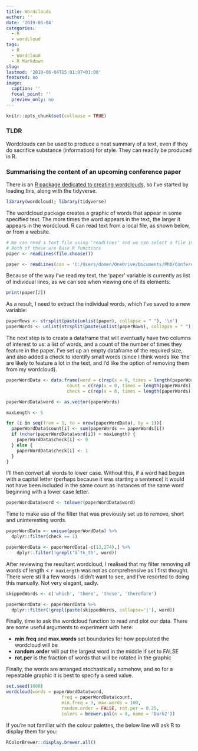 ```yaml
---
title: Wordclouds
author: ''
date: '2019-06-04'
categories:
  - R
  - wordcloud
tags:
  - R
  - Wordcloud
  - R Markdown
slug: 
lastmod: '2019-06-04T15:01:07+01:00'
featured: no
image:
  caption: ''
  focal_point: ''
  preview_only: no
---
```


```r
knitr::opts_chunk$set(collapse = TRUE)
```

### TLDR
Wordclouds can be used to produce a neat summary of a text, even if they do sacrifice substance (information) for style. They can readily be produced in R.

### Summarising the content of an upcoming conference paper

There is an [R package dedicated to creating wordclouds](https://cran.r-project.org/web/packages/wordcloud/index.html), so I've started by loading this, along with the tidyverse.

```r
library(wordcloud); library(tidyverse)
```

The wordcloud package creates a graphic of words that appear in some specified text. The more times the word appears in the text, the larger it appears in the wordcloud. R can read text from a local file, as shown below, or from a website.

```r
# We can read a text file using 'readLines' and we can select a file interactively using 'file.choose'
# Both of these are Base R functions
paper <- readLines(file.choose())
```

```r
paper <- readLines(con = 'C:/Users/domen/OneDrive/Documents/PhD/Conferences/IPW2019/Wordcloud/confPaper.txt')
```

Because of the way I've read my text, the 'paper' variable is currently as list of individual lines, as we can see when viewing one of its elements:
```r
print(paper[2])
```

As a result, I need to extract the individual words, which I've saved to a new variable:

```r
paperRows <- strsplit(paste(unlist(paper), collapse = " "), '\n')
paperWords <- unlist(strsplit(paste(unlist(paperRows), collapse = " "), ' '))
```

The next step is to create a dataframe that will eventually have two columns of interest to us: a list of words, and a count of the number of times they feature in the paper. I've set up an empty dataframe of the required size, and also added a check to identify small words (since I think words like 'the' are likely to feature a lot in the text, and I'd like the option of removing them from my wordcloud).

```r
paperWordData <- data.frame(word = c(rep(x = 0, times = length(paperWords))), 
                       count = c(rep(x = 0, times = length(paperWords))),
                       check = c(rep(x = 0, times = length(paperWords))))

paperWordData$word <- as.vector(paperWords)

maxLength <- 5

for (i in seq(from = 1, to = nrow(paperWordData), by = 1)){
  paperWordData$count[i] <- sum(paperWords == paperWords[i])
  if (nchar(paperWordData$word[i]) < maxLength) {
    paperWordData$check[i] <- 0
  } else {
    paperWordData$check[i] <- 1
  }
}
```

I'll then convert all words to lower case. Without this, if a word had begun with a capital letter (perhaps because it was starting a sentence) it would not have been included in the same count as instances of the same word beginning with a lower case letter.

```r
paperWordData$word <- tolower(paperWordData$word)
```

Time to make use of the filter that was previously set up to remove, short and uninteresting words.

```r
paperWordData <- unique(paperWordData) %>% 
  dplyr::filter(check == 1)
```

```r
paperWordData <- paperWordData[-c(13,274),] %>% 
    dplyr::filter(!grepl('âˆ†k_th', word))
```

After reviewing the resultant wordcloud, I realised that my filter removing all words of length < `r maxLength` was not as comprehensive as I first thought. There were sti
ll a few words I didn't want to see, and I've resorted to doing this manually. Not very elegant, sadly.

```r
skippedWords <- c('which', 'there', 'these', 'therefore')

paperWordData <- paperWordData %>% 
  dplyr::filter(!grepl(paste(skippedWords, collapse='|'), word))
```

Finally, time to ask the wordcloud function to read and plot our data. There are some useful arguments to experiment with here:

 * **min.freq** and **max.words** set boundaries for how populated the wordcloud will be
 * **random.order** will put the largest word in the middle if set to FALSE
 * **rot.per** is the fraction of words that will be rotated in the graphic
 
Finally, the words are arranged stochastically somehow, and so for a repeatable graphic it is best to specify a seed value.

```r
set.seed(1008)
wordcloud(words = paperWordData$word, 
                     freq = paperWordData$count, 
                     min.freq = 3, max.words = 100, 
                     random.order = FALSE, rot.per = 0.25, 
                     colors = brewer.pal(n = 8, name = 'Dark2'))
```

If you're not familiar with the colour palettes, the below line will ask R to display them for you:
```r
RColorBrewer::display.brewer.all()
```

